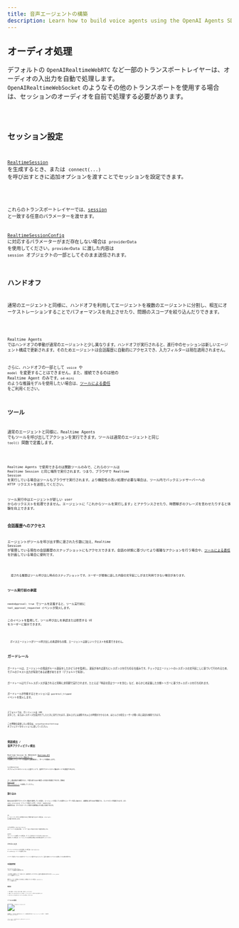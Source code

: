 ```yaml
---
title: 音声エージェントの構築
description: Learn how to build voice agents using the OpenAI Agents SDK, what features are available, how to architecture your application, and more.
---
```



## オーディオ処理

デフォルトの `OpenAIRealtimeWebRTC` など一部のトランスポートレイヤーは、オーディオの入出力を自動で処理します。  
`OpenAIRealtimeWebSocket` のようなその他のトランスポートを使用する場合は、セッションのオーディオを自前で処理する必要があります。

<Code lang="typescript" code={handleAudioExample} />

## セッション設定

[`RealtimeSession`](/openai/agents-realtime/classes/realtimesession/) を生成するとき、または `connect(...)` を呼び出すときに追加オプションを渡すことでセッションを設定できます。

<Code lang="typescript" code={configureSessionExample} />

これらのトランスポートレイヤーでは、[session](https://platform.openai.com/docs/api-reference/realtime-client-events/session/update) と一致する任意のパラメーターを渡せます。

[RealtimeSessionConfig](/openai/agents-realtime/type-aliases/realtimesessionconfig/) に対応するパラメーターがまだ存在しない場合は `providerData` を使用してください。`providerData` に渡した内容は `session` オブジェクトの一部としてそのまま送信されます。

## ハンドオフ

通常のエージェントと同様に、ハンドオフを利用してエージェントを複数のエージェントに分割し、相互にオーケストレーションすることでパフォーマンスを向上させたり、問題のスコープを絞り込んだりできます。

<Code lang="typescript" code={multiAgentsExample} />

Realtime Agents ではハンドオフの挙動が通常のエージェントと少し異なります。ハンドオフが実行されると、進行中のセッションは新しいエージェント構成で更新されます。そのためエージェントは会話履歴に自動的にアクセスでき、入力フィルターは現在適用されません。

さらに、ハンドオフの一部として `voice` や `model` を変更することはできません。また、接続できるのは他の Realtime Agent のみです。`o4-mini` のような推論モデルを使用したい場合は、[ツールによる委任](#delegation-through-tools) をご利用ください。

## ツール

通常のエージェントと同様に、Realtime Agents でもツールを呼び出してアクションを実行できます。ツールは通常のエージェントと同じ `tool()` 関数で定義します。

<Code lang="typescript" code={defineToolExample} />

Realtime Agents で使用できるのは関数ツールのみで、これらのツールは Realtime Session と同じ場所で実行されます。つまり、ブラウザで Realtime Session を実行している場合はツールもブラウザで実行されます。より機密性の高い処理が必要な場合は、ツール内でバックエンドサーバーへの HTTP リクエストを送信してください。

ツール実行中はエージェントが新しい user からのリクエストを処理できません。エージェントに「これからツールを実行します」とアナウンスさせたり、時間稼ぎのフレーズを言わせたりすると体験を向上できます。

### 会話履歴へのアクセス

エージェントがツールを呼び出す際に渡された引数に加え、Realtime Session が管理している現在の会話履歴のスナップショットにもアクセスできます。会話の状態に基づいてより複雑なアクションを行う場合や、[ツールによる委任](#delegation-through-tools) を計画している場合に便利です。

<Code lang="typescript" code={toolHistoryExample} />

<Aside type="note">
  渡される履歴はツール呼び出し時点のスナップショットです。ユーザーが最後に話した内容の文字起こしがまだ利用できない場合があります。
</Aside>

### ツール実行前の承認

`needsApproval: true` でツールを定義すると、ツール実行前に `tool_approval_requested` イベントが発火します。

このイベントを監視して、ツール呼び出しを承認または拒否する UI をユーザーに提示できます。

<Code lang="typescript" code={toolApprovalEventExample} />

<Aside type="note">
  ボイスエージェントがツール呼び出しの承認待ちの間、エージェントは新しいリクエストを処理できません。
</Aside>

## ガードレール

ガードレールは、エージェントの発話がルール違反をしたかどうかを監視し、違反があれば直ちにレスポンスを打ち切る仕組みです。チェックはエージェントのレスポンスの文字起こしに基づいて行われるため、モデルのテキスト出力が有効である必要があります（デフォルトで有効）。

ガードレールはモデルレスポンスが返されると同時に非同期で実行されます。たとえば「特定の禁止ワードを含む」など、あらかじめ定義した分類トリガーに基づきレスポンスを打ち切れます。

ガードレールが作動するとセッションは `guardrail_tripped` イベントを発火します。

<Code lang="typescript" code={guardrailsExample} />

デフォルトでは、ガードレールは 100 文字ごと、またはレスポンス生成が完了したときに実行されます。読み上げには通常それ以上の時間がかかるため、ほとんどの場合ユーザーが聞く前に違反を検知できます。

この挙動を変更したい場合は、`outputGuardrailSettings` オブジェクトをセッションに渡してください。

<Code lang="typescript" code={guardrailSettingsExample} />

## 発話検出 / 音声アクティビティ検出

Realtime Session は、組み込みの [Realtime API の音声アクティビティ検出モード](https://platform.openai.com/docs/guides/realtime-vad) を使用してユーザーの発話を自動検出し、ターンを開始します。

`turnDetection` オブジェクトをセッションに渡すことで、音声アクティビティ検出モードを変更できます。

<Code lang="typescript" code={turnDetectionExample} />

ターン検出設定を調整すると、不要な割り込みや無音への対応を最適化できます。詳細は [Realtime API ドキュメント](https://platform.openai.com/docs/guides/realtime-vad) を参照してください。

## 割り込み

組み込みの音声アクティビティ検出を使用している場合、エージェントが話している最中にユーザーが話し始めると、自動的に割り込みが検知され、コンテキストが更新されます。また `audio_interrupted` イベントも発火します。これは（ WebSocket 接続時のみ）すべてのオーディオ再生を即時停止する際に利用できます。

<Code lang="typescript" code={audioInterruptedExample} />

UI に「ストップ」ボタンを用意するなど手動で割り込みたい場合は、`interrupt()` を手動で呼び出します。

<Code lang="typescript" code={sessionInterruptExample} />

いずれの場合も、Realtime Session はエージェントの生成を中断し、ユーザーへ話した内容を切り捨てて履歴を更新します。

WebRTC でエージェントに接続している場合は、オーディオ出力もクリアされます。WebSocket を使用している場合は、キューに入っている音声再生を停止する処理を自前で行ってください。

## テキスト入力

エージェントにテキスト入力を送信したい場合は、`RealtimeSession` の `sendMessage` メソッドを使用します。

ユーザーが音声とテキストの両方でエージェントと対話できるようにしたり、会話へ追加のコンテキストを提供したりする際に便利です。

<Code lang="typescript" code={sendMessageExample} />

## 会話履歴管理

`RealtimeSession` は `history` プロパティで会話履歴を自動管理します。

これを利用して履歴をユーザーに表示したり、追加処理を行ったりできます。会話中に履歴は常に変化するため、`history_updated` イベントを監視してください。

履歴からメッセージを削除したり文字起こしを更新したりしたい場合は、`updateHistory` メソッドを使用します。

<Code lang="typescript" code={updateHistoryExample} />

### 制限事項

1. 既存の関数ツール呼び出しを後から更新・変更することはできません
2. 履歴にテキスト出力を表示するには、文字起こしとテキストモダリティが有効である必要があります
3. 割り込みにより切り詰められたレスポンスには文字起こしがありません

## ツールによる委任

![Delegation through tools](https://cdn.openai.com/API/docs/diagram-speech-to-speech-agent-tools.png)

会話履歴とツール呼び出しを組み合わせることで、より複雑な処理を別のバックエンドエージェントに委任し、その結果を user に返すことができます。

<Code lang="typescript" code={delegationAgentExample} />

以下のコードはサーバー側で実行されます。この例では Next.js の server actions を利用しています。

<Code lang="typescript" code={serverAgentExample} />
